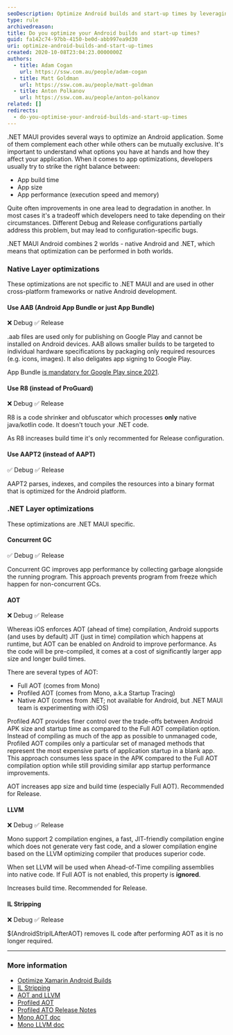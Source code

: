 ```yaml
---
seoDescription: Optimize Android builds and start-up times by leveraging .NET MAUI's native layer optimizations, such as AAB, R8, and AAPT2, and .NET-specific optimizations like Concurrent GC, AOT, LLVM, and IL Stripping.
type: rule
archivedreason:
title: Do you optimize your Android builds and start-up times?
guid: fa142c74-97bb-4150-be0d-abb997ea9d30
uri: optimize-android-builds-and-start-up-times
created: 2020-10-08T23:04:23.0000000Z
authors:
  - title: Adam Cogan
    url: https://ssw.com.au/people/adam-cogan
  - title: Matt Goldman
    url: https://ssw.com.au/people/matt-goldman
  - title: Anton Polkanov
    url: https://ssw.com.au/people/anton-polkanov
related: []
redirects:
  - do-you-optimise-your-android-builds-and-start-up-times
---
```


.NET MAUI provides several ways to optimize an Android application. Some of them complement each other while others can be mutually exclusive. It's important to understand what options you have at hands and how they affect your application.
When it comes to app optimizations, developers usually try to strike the right balance between:

- App build time
- App size
- App performance (execution speed and memory)

Quite often improvements in one area lead to degradation in another. In most cases it's a tradeoff which developers need to take depending on their circumstances. Different Debug and Release configurations partially address this problem, but may lead to configuration-specific bugs.

.NET MAUI Android combines 2 worlds - native Android and .NET, which means that optimization can be performed in both worlds.

### Native Layer optimizations

These optimizations are not specific to .NET MAUI and are used in other cross-platform frameworks or native Android development.

#### Use AAB (Android App Bundle or just App Bundle)

❌ Debug
✅ Release

.aab files are used only for publishing on Google Play and cannot be installed on Android devices. AAB allows smaller builds to be targeted to individual hardware specifications by packaging only required resources (e.g. icons, images). It also deligates app signing to Google Play.

App Bundle [is mandatory for Google Play since 2021](https://developer.android.com/guide/app-bundle).

#### Use R8 (instead of ProGuard)

❌ Debug
✅ Release

R8 is a code shrinker and obfuscator which processes **only** native java/kotlin code. It doesn't touch your .NET code.

As R8 increases build time it's only recommented for Release configuration.

#### Use AAPT2 (instead of AAPT)

✅ Debug
✅ Release

AAPT2 parses, indexes, and compiles the resources into a binary format that is optimized for the Android platform.

### .NET Layer optimizations

These optimizations are .NET MAUI specific.

#### Concurrent GC

✅ Debug
✅ Release

Concurrent GC improves app performance by collecting garbage alongside the running program. This approach prevents program from freeze which happen for non-concurrent GCs.

#### AOT

❌ Debug
✅ Release

Whereas iOS enforces AOT (ahead of time) compilation, Android supports (and uses by default) JIT (just in time) compilation which happens at runtime, but AOT can be enabled on Android to improve performance. As the code will be pre-compiled, it comes at a cost of significantly larger app size and longer build times.

There are several types of AOT:

- Full AOT (comes from Mono)
- Profiled AOT (comes from Mono, a.k.a Startup Tracing)
- Native AOT (comes from .NET; not available for Android, but .NET MAUI team is experimenting with iOS)

Profiled AOT provides finer control over the trade-offs between Android APK size and startup time as compared to the Full AOT compilation option.
Instead of compiling as much of the app as possible to unmanaged code, Profiled AOT compiles only a particular set of managed methods that represent the most expensive parts of application startup in a blank app. This approach consumes less space in the APK compared to the Full AOT compilation option while still providing similar app startup performance improvements.

AOT increases app size and build time (especially Full AOT). Recommended for Release.

#### LLVM

❌ Debug
✅ Release

Mono support 2 compilation engines, a fast, JIT-friendly compilation engine which does not generate very fast code, and a slower compilation engine based on the LLVM optimizing compiler that produces superior code.

When set LLVM will be used when Ahead-of-Time compiling assemblies into native code. If Full AOT is not enabled, this property is **ignored**.

Increases build time. Recommended for Release.

#### IL Stripping

❌ Debug
✅ Release

$(AndroidStripILAfterAOT) removes IL code after performing AOT as it is no longer required.

---

### More information

- [Optimize Xamarin Android Builds](https://devblogs.microsoft.com/xamarin/optimize-xamarin-android-builds)
- [IL Stripping](https://devblogs.microsoft.com/dotnet/dotnet-8-performance-improvements-in-dotnet-maui/#androidstripilafteraot)
- [AOT and LLVM](https://devblogs.microsoft.com/dotnet/performance-improvements-in-dotnet-maui/#aot-and-llvm#aot-everything)
- [Profiled AOT](https://devblogs.microsoft.com/xamarin/faster-startup-times-with-startup-tracing-on-android)
- [Profiled ATO Release Notes](https://learn.microsoft.com/en-us/xamarin/android/release-notes/9/9.4#option-to-compile-app-startup-methods-to-unmanaged-code)
- [Mono AOT doc](https://www.mono-project.com/docs/advanced/aot)
- [Mono LLVM doc](https://www.mono-project.com/docs/advanced/mono-llvm)